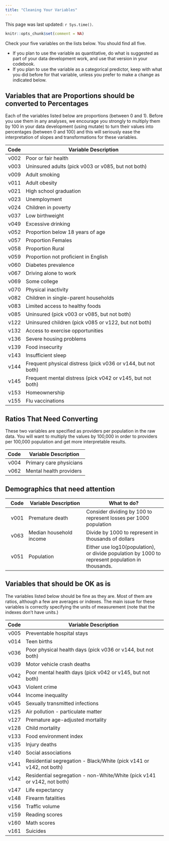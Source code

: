 ```yaml
---
title: "Cleaning Your Variables"
---
```


This page was last updated: `r Sys.time()`.

```r
knitr::opts_chunk$set(comment = NA)
```

Check your five variables on the lists below. You should find all five. 

- If you plan to use the variable as quantitative, do what is suggested as part of your data development work, and use that version in your codebook.
- If you plan to use the variable as a categorical predictor, keep with what you did before for that variable, unless you prefer to make a change as indicated below.

## Variables that are Proportions should be converted to Percentages

Each of the variables listed below are proportions (between 0 and 1). Before you use them in any analyses, we encourage you strongly to multiply them by 100 in your data development (using mutate) to turn their values into percentages (between 0 and 100) and this will seriously ease the interpretation of slopes and transformations for these variables.

Code | Variable Description
---: | ---------------------------------------------
v002 |	Poor or fair health
v003 |  Uninsured adults (pick v003 or v085, but not both)
v009 |	Adult smoking
v011 |	Adult obesity
v021 |	High school graduation
v023 |	Unemployment
v024 |	Children in poverty
v037 |	Low birthweight
v049 |	Excessive drinking
v052 |	Proportion below 18 years of age
v057 |	Proportion Females
v058 |	Proportion Rural
v059 |  Proportion not proficient in English
v060 |	Diabetes prevalence
v067 |	Driving alone to work
v069 |	Some college
v070 |	Physical inactivity
v082 |	Children in single-parent households
v083 |	Limited access to healthy foods
v085 |  Uninsured (pick v003 or v085, but not both)
v122 |  Uninsured children (pick v085 or v122, but not both)
v132 |	Access to exercise opportunities
v136 |	Severe housing problems
v139 |	Food insecurity
v143 |	Insufficient sleep
v144 |  Frequent physical distress (pick v036 or v144, but not both)
v145 |  Frequent mental distress (pick v042 or v145, but not both)
v153 |	Homeownership
v155 |	Flu vaccinations

## Ratios That Need Converting

These two variables are specified as providers per population in the raw data. You will want to multiply the values by 100,000 in order to providers per 100,000 population and get more interpretable results.

Code | Variable Description
---: | ---------------------------------------------
v004 |	Primary care physicians
v062 |	Mental health providers

## Demographics that need attention

Code | Variable Description | What to do?
---: | ----------- | ---------------
v001 |	Premature death	| Consider dividing by 100 to represent losses per 1000 population
v063 |	Median household income | Divide by 1000 to represent in thousands of dollars
v051 |	Population |	Either use log10(population), or divide population by 1000 to represent population in thousands.

## Variables that should be OK as is

The variables listed below should be fine as they are. Most of them are ratios, although a few are averages or indexes. The main issue for these variables is correctly specifying the units of measurement (note that the indexes don't have units.)

Code | Variable Description
---: | ---------------------------------------------
v005 |	Preventable hospital stays
v014 |	Teen births
v036 |	Poor physical health days (pick v036 or v144, but not both)
v039 |	Motor vehicle crash deaths
v042 |	Poor mental health days (pick v042 or v145, but not both)
v043 |	Violent crime
v044 |	Income inequality
v045 |	Sexually transmitted infections
v125 |	Air pollution - particulate matter
v127 |	Premature age-adjusted mortality
v128 |	Child mortality
v133 |	Food environment index
v135 |	Injury deaths
v140 |	Social associations
v141 |  Residential segregation - Black/White (pick v141 or v142, not both)
v142 |  Residential segregation - non-White/White (pick v141 or v142, not both)
v147 |	Life expectancy
v148 |	Firearm fatalities
v156 |	Traffic volume
v159 |	Reading scores
v160 |	Math scores
v161 |	Suicides
